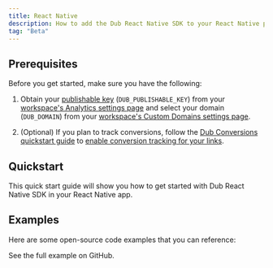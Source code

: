 ```yaml
---
title: React Native
description: How to add the Dub React Native SDK to your React Native project
tag: "Beta"
---
```



## Prerequisites

Before you get started, make sure you have the following:

1. Obtain your [publishable key](/api-reference/publishable-keys) (`DUB_PUBLISHABLE_KEY`) from
   your [workspace's Analytics settings page](https://app.dub.co/settings/analytics) and select
   your domain (`DUB_DOMAIN`) from your [workspace's Custom Domains settings page](https://app.dub.co/links/domains).

2. (Optional) If you plan to track conversions, follow the [Dub Conversions quickstart guide](/conversions/quickstart) to [enable conversion tracking for your links](/conversions/quickstart#step-1%3A-enable-conversion-tracking-for-your-links).

## Quickstart

This quick start guide will show you how to get started with Dub React Native SDK in your React Native app.

<DubReactNativeInstall />

## Examples

Here are some open-source code examples that you can reference:

<CardGroup cols={2}>
  <Card
    title="React Native"
    icon="github"
    href="https://github.com/dubinc/dub-react-native/tree/main/example"
    color="#333333"
  >
    See the full example on GitHub.
  </Card>
</CardGroup>

